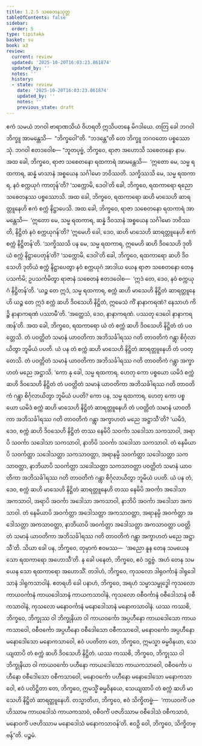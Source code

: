 ```yaml
---
title: 1.2.5 သစေတနသုတ္တ
tableOfContents: false
sidebar:
  order: 5
type: tipitaka
basket: su
book: a3
review:
  current: review
  updated: '2025-10-20T16:03:23.861874'
  updated_by: ''
  notes: ''
  history:
  - state: review
    date: '2025-10-20T16:03:23.861874'
    updated_by: ''
    notes: ''
    previous_state: draft
---
```



<DynamicBreadcrumb />


<ReviewStatus review={frontmatter.review} showDetails={true} />

<HypothesisAnnotation frontmatter={frontmatter} />

<Division number="15" book="a3" e="ch" v="15" p="109">

<Paragraph number="60" book="a3">
ဧကံ သမယံ ဘဂဝါ ဗာရာဏသိယံ ဝိဟရတိ ဣသိပတနေ မိဂဒါယေ. တတြ ခေါ ဘဂဝါ ဘိက္ခူ အာမန္တေသိ—  “ဘိက္ခဝေါ”တိ. “ဘဒန္တေ”တိ တေ ဘိက္ခူ ဘဂဝတော ပစ္စဿောသုံ. ဘဂဝါ ဧတဒဝေါစ—
</Paragraph>

<Paragraph number="61" book="a3">
“ဘူတပုဗ္ဗံ, ဘိက္ခဝေ, ရာဇာ အဟောသိ သစေတနော နာမ. အထ ခေါ, ဘိက္ခဝေ, ရာဇာ သစေတနော ရထကာရံ အာမန္တေသိ—  ‘ဣတော မေ, သမ္မ ရထကာရ, ဆန္နံ မာသာနံ အစ္စယေန သင်္ဂါမော ဘဝိဿတိ. သက္ခိဿသိ မေ, သမ္မ ရထကာရ, နဝံ စက္ကယုဂံ ကာတုန်’တိ? ‘သက္ကောမိ, ဒေဝါ’တိ ခေါ, ဘိက္ခဝေ, ရထကာရော ရညော သစေတနဿ ပစ္စဿောသိ. အထ ခေါ, ဘိက္ခဝေ, ရထကာရော ဆဟိ မာသေဟိ ဆာရတ္တူနေဟိ ဧကံ စက္ကံ နိဋ္ဌာပေသိ. အထ ခေါ, ဘိက္ခဝေ, ရာဇာ သစေတနော ရထကာရံ အာမန္တေသိ—  ‘ဣတော မေ, သမ္မ ရထကာရ, ဆန္နံ ဒိဝသာနံ အစ္စယေန သင်္ဂါမော ဘဝိဿတိ, နိဋ္ဌိတံ နဝံ စက္ကယုဂန်’တိ? ‘ဣမေဟိ ခေါ, ဒေဝ, ဆဟိ မာသေဟိ ဆာရတ္တူနေဟိ ဧကံ စက္ကံ နိဋ္ဌိတန်’တိ. ‘သက္ခိဿသိ ပန မေ, သမ္မ ရထကာရ, ဣမေဟိ ဆဟိ ဒိဝသေဟိ ဒုတိယံ စက္ကံ နိဋ္ဌာပေတုန်’တိ? ‘သက္ကောမိ, ဒေဝါ’တိ ခေါ, ဘိက္ခဝေ, ရထကာရော ဆဟိ ဒိဝသေဟိ ဒုတိယံ စက္ကံ နိဋ္ဌာပေတွာ နဝံ စက္ကယုဂံ အာဒါယ ယေန ရာဇာ သစေတနော တေနုပသင်္ကမိ; ဥပသင်္ကမိတွာ ရာဇာနံ သစေတနံ ဧတဒဝေါစ—  ‘ဣဒံ တေ, ဒေဝ, နဝံ စက္ကယုဂံ နိဋ္ဌိတန်’တိ. ‘ယဉ္စ တေ ဣဒံ, သမ္မ ရထကာရ, စက္ကံ ဆဟိ မာသေဟိ နိဋ္ဌိတံ ဆာရတ္တူနေဟိ ယဉ္စ တေ ဣဒံ စက္ကံ ဆဟိ ဒိဝသေဟိ နိဋ္ဌိတံ, ဣမေသံ ကိံ နာနာကရဏံ? နေသာဟံ ကိဉ္စိ နာနာကရဏံ ပဿာမီ’တိ. ‘အတ္ထေသံ, ဒေဝ, နာနာကရဏံ. ပဿတု ဒေဝေါ နာနာကရဏန်’တိ.
</Paragraph>

<Paragraph number="62" book="a3">
အထ ခေါ, ဘိက္ခဝေ, ရထကာရော ယံ တံ စက္ကံ ဆဟိ ဒိဝသေဟိ နိဋ္ဌိတံ တံ ပဝတ္တေသိ. တံ ပဝတ္တိတံ သမာနံ ယာဝတိကာ အဘိသင်္ခါရဿ ဂတိ တာဝတိကံ ဂန္တွာ စိင်္ဂုလာယိတွာ ဘူမိယံ ပပတိ. ယံ ပန တံ စက္ကံ ဆဟိ မာသေဟိ နိဋ္ဌိတံ ဆာရတ္တူနေဟိ တံ ပဝတ္တေသိ. တံ ပဝတ္တိတံ သမာနံ ယာဝတိကာ အဘိသင်္ခါရဿ ဂတိ တာဝတိကံ ဂန္တွာ အက္ခာဟတံ မညေ အဋ္ဌာသိ.
</Paragraph>

<Paragraph number="63" book="a3">
‘ကော နု ခေါ, သမ္မ ရထကာရ, ဟေတု ကော ပစ္စယော ယမိဒံ စက္ကံ ဆဟိ ဒိဝသေဟိ နိဋ္ဌိတံ တံ ပဝတ္တိတံ သမာနံ ယာဝတိကာ အဘိသင်္ခါရဿ ဂတိ တာဝတိကံ ဂန္တွာ စိင်္ဂုလာယိတွာ ဘူမိယံ ပပတိ? ကော ပန, သမ္မ ရထကာရ, ဟေတု ကော ပစ္စယော ယမိဒံ စက္ကံ ဆဟိ မာသေဟိ နိဋ္ဌိတံ ဆာရတ္တူနေဟိ တံ ပဝတ္တိတံ သမာနံ ယာဝတိကာ အဘိသင်္ခါရဿ ဂတိ တာဝတိကံ ဂန္တွာ အက္ခာဟတံ မညေ အဋ္ဌာသီ’တိ? ‘ယမိဒံ, ဒေဝ, စက္ကံ ဆဟိ ဒိဝသေဟိ နိဋ္ဌိတံ တဿ နေမိပိ သဝင်္ကာ သဒေါသာ သကသာဝါ, အရာပိ သဝင်္ကာ သဒေါသာ သကသာဝါ, နာဘိပိ သဝင်္ကာ သဒေါသာ သကသာဝါ. တံ နေမိယာပိ သဝင်္ကတ္တာ သဒေါသတ္တာ သကသာဝတ္တာ, အရာနမ္ပိ သဝင်္ကတ္တာ သဒေါသတ္တာ သကသာဝတ္တာ, နာဘိယာပိ သဝင်္ကတ္တာ သဒေါသတ္တာ သကသာဝတ္တာ ပဝတ္တိတံ သမာနံ ယာဝတိကာ အဘိသင်္ခါရဿ ဂတိ တာဝတိကံ ဂန္တွာ စိင်္ဂုလာယိတွာ ဘူမိယံ ပပတိ. ယံ ပန တံ, ဒေဝ, စက္ကံ ဆဟိ မာသေဟိ နိဋ္ဌိတံ ဆာရတ္တူနေဟိ တဿ နေမိပိ အဝင်္ကာ အဒေါသာ အကသာဝါ, အရာပိ အဝင်္ကာ အဒေါသာ အကသာဝါ, နာဘိပိ အဝင်္ကာ အဒေါသာ အကသာဝါ. တံ နေမိယာပိ အဝင်္ကတ္တာ အဒေါသတ္တာ အကသာဝတ္တာ, အရာနမ္ပိ အဝင်္ကတ္တာ အဒေါသတ္တာ အကသာဝတ္တာ, နာဘိယာပိ အဝင်္ကတ္တာ အဒေါသတ္တာ အကသာဝတ္တာ ပဝတ္တိတံ သမာနံ ယာဝတိကာ အဘိသင်္ခါရဿ ဂတိ တာဝတိကံ ဂန္တွာ အက္ခာဟတံ မညေ အဋ္ဌာသီ’တိ.
</Paragraph>

<Paragraph number="64" book="a3">
သိယာ ခေါ ပန, ဘိက္ခဝေ, တုမှာကံ ဧဝမဿ—  ‘အညော နူန တေန သမယေန သော ရထကာရော အဟောသီ’တိ. န ခေါ ပနေတံ, ဘိက္ခဝေ, ဧဝံ ဒဋ္ဌဗ္ဗံ. အဟံ တေန သမယေန သော ရထကာရော အဟောသိံ. တဒါဟံ, ဘိက္ခဝေ, ကုသလော ဒါရုဝင်္ကာနံ ဒါရုဒေါသာနံ ဒါရုကသာဝါနံ. ဧတရဟိ ခေါ ပနာဟံ, ဘိက္ခဝေ, အရဟံ သမ္မာသမ္ဗုဒ္ဓေါ ကုသလော ကာယဝင်္ကာနံ ကာယဒေါသာနံ ကာယကသာဝါနံ, ကုသလော ဝစီဝင်္ကာနံ ဝစီဒေါသာနံ ဝစီကသာဝါနံ, ကုသလော မနောဝင်္ကာနံ မနောဒေါသာနံ မနောကသာဝါနံ. ယဿ ကဿစိ, ဘိက္ခဝေ, ဘိက္ခုဿ ဝါ ဘိက္ခုနိယာ ဝါ ကာယဝင်္ကော အပ္ပဟီနော ကာယဒေါသော ကာယကသာဝေါ, ဝစီဝင်္ကော အပ္ပဟီနော ဝစီဒေါသော ဝစီကသာဝေါ, မနောဝင်္ကော အပ္ပဟီနော မနောဒေါသော မနောကသာဝေါ, ဧဝံ ပပတိတာ တေ, ဘိက္ခဝေ, ဣမသ္မာ ဓမ္မဝိနယာ, သေယျထာပိ တံ စက္ကံ ဆဟိ ဒိဝသေဟိ နိဋ္ဌိတံ.
</Paragraph>

<Paragraph number="65" book="a3">
ယဿ ကဿစိ, ဘိက္ခဝေ, ဘိက္ခုဿ ဝါ ဘိက္ခုနိယာ ဝါ ကာယဝင်္ကော ပဟီနော ကာယဒေါသော ကာယကသာဝေါ, ဝစီဝင်္ကော ပဟီနော ဝစီဒေါသော ဝစီကသာဝေါ, မနောဝင်္ကော ပဟီနော မနောဒေါသော မနောကသာဝေါ, ဧဝံ ပတိဋ္ဌိတာ တေ, ဘိက္ခဝေ, ဣမသ္မိံ ဓမ္မဝိနယေ, သေယျထာပိ တံ စက္ကံ ဆဟိ မာသေဟိ နိဋ္ဌိတံ ဆာရတ္တူနေဟိ.
</Paragraph>

<Paragraph number="66" book="a3">
တသ္မာတိဟ, ဘိက္ခဝေ, ဧဝံ သိက္ခိတဗ္ဗံ—  ‘ကာယဝင်္ကံ ပဇဟိဿာမ ကာယဒေါသံ ကာယကသာဝံ, ဝစီဝင်္ကံ ပဇဟိဿာမ ဝစီဒေါသံ ဝစီကသာဝံ, မနောဝင်္ကံ ပဇဟိဿာမ မနောဒေါသံ မနောကသာဝန်’တိ. ဧဝဉှိ ဝေါ, ဘိက္ခဝေ, သိက္ခိတဗ္ဗန်”တိ.

</Paragraph>
</Division>

<Paragraph number="67" type="center" book="a3">
ပဉ္စမံ.
</Paragraph>